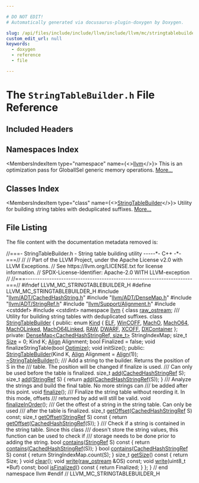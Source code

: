 ```yaml
---

# DO NOT EDIT!
# Automatically generated via docusaurus-plugin-doxygen by Doxygen.

slug: /api/files/include/include/llvm/include/llvm/mc/stringtablebuilder-h
custom_edit_url: null
keywords:
  - doxygen
  - reference
  - file

---
```





# The `StringTableBuilder.h` File Reference

<DoxygenPage pluginConfig={pluginConfig}>



## Included Headers

<IncludesList>
<IncludesListItem
  filePath="llvm/ADT/CachedHashString.h"
  permalink="/docs/api/files/include/include/llvm/include/llvm/adt/cachedhashstring-h"
  isLocal="true" />
<IncludesListItem
  filePath="llvm/ADT/DenseMap.h"
  permalink="/docs/api/files/include/include/llvm/include/llvm/adt/densemap-h"
  isLocal="true" />
<IncludesListItem
  filePath="llvm/ADT/StringRef.h"
  permalink="/docs/api/files/include/include/llvm/include/llvm/adt/stringref-h"
  isLocal="true" />
<IncludesListItem
  filePath="llvm/Support/Alignment.h"
  permalink="/docs/api/files/include/include/llvm/include/llvm/support/alignment-h"
  isLocal="true" />
<IncludesListItem
  filePath="cstddef"
  permalink=""
  isLocal="false" />
<IncludesListItem
  filePath="cstdint"
  permalink=""
  isLocal="false" />
</IncludesList>

## Namespaces Index

<MembersIndex>

<MembersIndexItem
  type="namespace"
  name={<><a href="/docs/api/namespaces/llvm">llvm</a></>}>
This is an optimization pass for GlobalISel generic memory operations. <a href="/docs/api/namespaces/llvm/#details">More...</a>
</MembersIndexItem>

</MembersIndex>

## Classes Index

<MembersIndex>

<MembersIndexItem
  type="class"
  name={<><a href="/docs/api/classes/llvm/stringtablebuilder">StringTableBuilder</a></>}>
Utility for building string tables with deduplicated suffixes. <a href="/docs/api/classes/llvm/stringtablebuilder/#details">More...</a>
</MembersIndexItem>

</MembersIndex>


## File Listing

The file content with the documentation metadata removed is:

<ProgramListing>

<Link id="l00001" /><CodeLine lineNumber="1"><span class="doxyHighlightComment">//===- StringTableBuilder.h - String table building utility -----&#42;- C++ -&#42;-===//</span></CodeLine>
<Link id="l00002" /><CodeLine lineNumber="2"><span class="doxyHighlightComment">//</span></CodeLine>
<Link id="l00003" /><CodeLine lineNumber="3"><span class="doxyHighlightComment">// Part of the LLVM Project, under the Apache License v2.0 with LLVM Exceptions.</span></CodeLine>
<Link id="l00004" /><CodeLine lineNumber="4"><span class="doxyHighlightComment">// See https://llvm.org/LICENSE.txt for license information.</span></CodeLine>
<Link id="l00005" /><CodeLine lineNumber="5"><span class="doxyHighlightComment">// SPDX-License-Identifier: Apache-2.0 WITH LLVM-exception</span></CodeLine>
<Link id="l00006" /><CodeLine lineNumber="6"><span class="doxyHighlightComment">//</span></CodeLine>
<Link id="l00007" /><CodeLine lineNumber="7"><span class="doxyHighlightComment">//===----------------------------------------------------------------------===//</span></CodeLine>
<Link id="l00008" /><CodeLine lineNumber="8"></CodeLine>
<Link id="l00009" /><CodeLine lineNumber="9"><span class="doxyHighlightPreprocessor">#ifndef LLVM&#95;MC&#95;STRINGTABLEBUILDER&#95;H</span></CodeLine>
<Link id="l00010" /><CodeLine lineNumber="10"><span class="doxyHighlightPreprocessor">#define LLVM&#95;MC&#95;STRINGTABLEBUILDER&#95;H</span></CodeLine>
<Link id="l00011" /><CodeLine lineNumber="11"></CodeLine>
<Link id="l00012" /><CodeLine lineNumber="12"><span class="doxyHighlightPreprocessor">#include &quot;<a href="/docs/api/files/include/include/llvm/include/llvm/adt/cachedhashstring-h">llvm/ADT/CachedHashString.h</a>&quot;</span></CodeLine>
<Link id="l00013" /><CodeLine lineNumber="13"><span class="doxyHighlightPreprocessor">#include &quot;<a href="/docs/api/files/include/include/llvm/include/llvm/adt/densemap-h">llvm/ADT/DenseMap.h</a>&quot;</span></CodeLine>
<Link id="l00014" /><CodeLine lineNumber="14"><span class="doxyHighlightPreprocessor">#include &quot;<a href="/docs/api/files/include/include/llvm/include/llvm/adt/stringref-h">llvm/ADT/StringRef.h</a>&quot;</span></CodeLine>
<Link id="l00015" /><CodeLine lineNumber="15"><span class="doxyHighlightPreprocessor">#include &quot;<a href="/docs/api/files/include/include/llvm/include/llvm/support/alignment-h">llvm/Support/Alignment.h</a>&quot;</span></CodeLine>
<Link id="l00016" /><CodeLine lineNumber="16"><span class="doxyHighlightPreprocessor">#include &lt;cstddef&gt;</span></CodeLine>
<Link id="l00017" /><CodeLine lineNumber="17"><span class="doxyHighlightPreprocessor">#include &lt;cstdint&gt;</span></CodeLine>
<Link id="l00018" /><CodeLine lineNumber="18"></CodeLine>
<Link id="l00019" /><CodeLine lineNumber="19"><span class="doxyHighlightKeyword">namespace </span><span class="doxyHighlight"><a href="/docs/api/namespaces/llvm">llvm</a> &#123;</span></CodeLine>
<Link id="l00020" /><CodeLine lineNumber="20"></CodeLine>
<Link id="l00021" /><CodeLine lineNumber="21"><span class="doxyHighlightKeyword">class </span><span class="doxyHighlight"><a href="/docs/api/classes/llvm/raw-ostream">raw&#95;ostream</a>;</span></CodeLine>
<Link id="l00022" /><CodeLine lineNumber="22"></CodeLine>
<Link id="l00023" /><CodeLine lineNumber="23"><span class="doxyHighlightComment">/// Utility for building string tables with deduplicated suffixes.</span></CodeLine>
<Link id="l00024" /><CodeLine lineNumber="24" lineLink="/docs/api/classes/llvm/stringtablebuilder"><span class="doxyHighlightKeyword">class </span><span class="doxyHighlight"><a href="/docs/api/classes/llvm/stringtablebuilder/#af37419537c597404e7659cc4e2096f39">StringTableBuilder</a> &#123;</span></CodeLine>
<Link id="l00025" /><CodeLine lineNumber="25"><span class="doxyHighlightKeyword">public</span><span class="doxyHighlight">:</span></CodeLine>
<Link id="l00026" /><CodeLine lineNumber="26" lineLink="/docs/api/classes/llvm/stringtablebuilder/#a58c8b5f09afd8827aed05c9a1804e73a"><span class="doxyHighlight">  </span><span class="doxyHighlightKeyword">enum</span><span class="doxyHighlight"> <a href="/docs/api/classes/llvm/stringtablebuilder/#a58c8b5f09afd8827aed05c9a1804e73a">Kind</a> &#123;</span></CodeLine>
<Link id="l00027" /><CodeLine lineNumber="27" lineLink="/docs/api/classes/llvm/stringtablebuilder/#a58c8b5f09afd8827aed05c9a1804e73aadb97a5bc1bb9ee2bc8b2dbb9065755f5"><span class="doxyHighlight">    <a href="/docs/api/classes/llvm/stringtablebuilder/#a58c8b5f09afd8827aed05c9a1804e73aadb97a5bc1bb9ee2bc8b2dbb9065755f5">ELF</a>,</span></CodeLine>
<Link id="l00028" /><CodeLine lineNumber="28" lineLink="/docs/api/classes/llvm/stringtablebuilder/#a58c8b5f09afd8827aed05c9a1804e73aa3b433aad0b57e92f9970815c495fad4d"><span class="doxyHighlight">    <a href="/docs/api/classes/llvm/stringtablebuilder/#a58c8b5f09afd8827aed05c9a1804e73aa3b433aad0b57e92f9970815c495fad4d">WinCOFF</a>,</span></CodeLine>
<Link id="l00029" /><CodeLine lineNumber="29" lineLink="/docs/api/classes/llvm/stringtablebuilder/#a58c8b5f09afd8827aed05c9a1804e73aad9c26952cc8eda5313843bab92a4b47c"><span class="doxyHighlight">    <a href="/docs/api/classes/llvm/stringtablebuilder/#a58c8b5f09afd8827aed05c9a1804e73aad9c26952cc8eda5313843bab92a4b47c">MachO</a>,</span></CodeLine>
<Link id="l00030" /><CodeLine lineNumber="30" lineLink="/docs/api/classes/llvm/stringtablebuilder/#a58c8b5f09afd8827aed05c9a1804e73aad1181b7fcf315dfde97a58d1a158b2e1"><span class="doxyHighlight">    <a href="/docs/api/classes/llvm/stringtablebuilder/#a58c8b5f09afd8827aed05c9a1804e73aad1181b7fcf315dfde97a58d1a158b2e1">MachO64</a>,</span></CodeLine>
<Link id="l00031" /><CodeLine lineNumber="31" lineLink="/docs/api/classes/llvm/stringtablebuilder/#a58c8b5f09afd8827aed05c9a1804e73aa9ab9fedf71c77844b4a749845cd82e06"><span class="doxyHighlight">    <a href="/docs/api/classes/llvm/stringtablebuilder/#a58c8b5f09afd8827aed05c9a1804e73aa9ab9fedf71c77844b4a749845cd82e06">MachOLinked</a>,</span></CodeLine>
<Link id="l00032" /><CodeLine lineNumber="32" lineLink="/docs/api/classes/llvm/stringtablebuilder/#a58c8b5f09afd8827aed05c9a1804e73aa24f103126892bfe4a4889575005e5837"><span class="doxyHighlight">    <a href="/docs/api/classes/llvm/stringtablebuilder/#a58c8b5f09afd8827aed05c9a1804e73aa24f103126892bfe4a4889575005e5837">MachO64Linked</a>,</span></CodeLine>
<Link id="l00033" /><CodeLine lineNumber="33" lineLink="/docs/api/classes/llvm/stringtablebuilder/#a58c8b5f09afd8827aed05c9a1804e73aa7276fc7b95014e9041e70e8d0bfcdc3d"><span class="doxyHighlight">    <a href="/docs/api/classes/llvm/stringtablebuilder/#a58c8b5f09afd8827aed05c9a1804e73aa7276fc7b95014e9041e70e8d0bfcdc3d">RAW</a>,</span></CodeLine>
<Link id="l00034" /><CodeLine lineNumber="34" lineLink="/docs/api/classes/llvm/stringtablebuilder/#a58c8b5f09afd8827aed05c9a1804e73aafa19fdcc19d034fbc975465426a59188"><span class="doxyHighlight">    <a href="/docs/api/classes/llvm/stringtablebuilder/#a58c8b5f09afd8827aed05c9a1804e73aafa19fdcc19d034fbc975465426a59188">DWARF</a>,</span></CodeLine>
<Link id="l00035" /><CodeLine lineNumber="35" lineLink="/docs/api/classes/llvm/stringtablebuilder/#a58c8b5f09afd8827aed05c9a1804e73aa4577a254fb772e7f6c92648b602657f1"><span class="doxyHighlight">    <a href="/docs/api/classes/llvm/stringtablebuilder/#a58c8b5f09afd8827aed05c9a1804e73aa4577a254fb772e7f6c92648b602657f1">XCOFF</a>,</span></CodeLine>
<Link id="l00036" /><CodeLine lineNumber="36" lineLink="/docs/api/classes/llvm/stringtablebuilder/#a58c8b5f09afd8827aed05c9a1804e73aa195bde7c1cb7c6635198f26a25801ab6"><span class="doxyHighlight">    <a href="/docs/api/classes/llvm/stringtablebuilder/#a58c8b5f09afd8827aed05c9a1804e73aa195bde7c1cb7c6635198f26a25801ab6">DXContainer</a></span></CodeLine>
<Link id="l00037" /><CodeLine lineNumber="37"><span class="doxyHighlight">  &#125;;</span></CodeLine>
<Link id="l00038" /><CodeLine lineNumber="38"></CodeLine>
<Link id="l00039" /><CodeLine lineNumber="39"><span class="doxyHighlightKeyword">private</span><span class="doxyHighlight">:</span></CodeLine>
<Link id="l00040" /><CodeLine lineNumber="40"><span class="doxyHighlight">  <a href="/docs/api/classes/llvm/densemap">DenseMap&lt;CachedHashStringRef, size&#95;t&gt;</a> StringIndexMap;</span></CodeLine>
<Link id="l00041" /><CodeLine lineNumber="41"><span class="doxyHighlight">  </span><span class="doxyHighlightKeywordType">size&#95;t</span><span class="doxyHighlight"> <a href="/docs/api/files/lib/lib/analysis/inlineorder-cpp/#a7ee6f0cb51c3b9056199e9a0001fe8c3a6f6cb72d544962fa333e2e34ce64f719">Size</a> = 0;</span></CodeLine>
<Link id="l00042" /><CodeLine lineNumber="42"><span class="doxyHighlight">  Kind K;</span></CodeLine>
<Link id="l00043" /><CodeLine lineNumber="43"><span class="doxyHighlight">  <a href="/docs/api/structs/llvm/align">Align</a> Alignment;</span></CodeLine>
<Link id="l00044" /><CodeLine lineNumber="44"><span class="doxyHighlight">  </span><span class="doxyHighlightKeywordType">bool</span><span class="doxyHighlight"> Finalized = </span><span class="doxyHighlightKeyword">false</span><span class="doxyHighlight">;</span></CodeLine>
<Link id="l00045" /><CodeLine lineNumber="45"></CodeLine>
<Link id="l00046" /><CodeLine lineNumber="46"><span class="doxyHighlight">  </span><span class="doxyHighlightKeywordType">void</span><span class="doxyHighlight"> finalizeStringTable(</span><span class="doxyHighlightKeywordType">bool</span><span class="doxyHighlight"> <a href="/docs/api/namespaces/llvm/#a4981871ea1a597d1b8aa1a8ac9326e76a8346db516e5f3aa534827e7d6c166744">Optimize</a>);</span></CodeLine>
<Link id="l00047" /><CodeLine lineNumber="47"><span class="doxyHighlight">  </span><span class="doxyHighlightKeywordType">void</span><span class="doxyHighlight"> initSize();</span></CodeLine>
<Link id="l00048" /><CodeLine lineNumber="48"></CodeLine>
<Link id="l00049" /><CodeLine lineNumber="49"><span class="doxyHighlightKeyword">public</span><span class="doxyHighlight">:</span></CodeLine>
<Link id="l00050" /><CodeLine lineNumber="50"><span class="doxyHighlight">  <a href="/docs/api/classes/llvm/stringtablebuilder/#af37419537c597404e7659cc4e2096f39">StringTableBuilder</a>(Kind K, <a href="/docs/api/structs/llvm/align">Align</a> Alignment = <a href="/docs/api/structs/llvm/align">Align</a>(1));</span></CodeLine>
<Link id="l00051" /><CodeLine lineNumber="51" lineLink="/docs/api/classes/llvm/stringtablebuilder/#a6cafb774782fffec29167921f23e9f6c"><span class="doxyHighlight">  <a href="/docs/api/classes/llvm/stringtablebuilder/#a6cafb774782fffec29167921f23e9f6c">~StringTableBuilder</a>();</span></CodeLine>
<Link id="l00052" /><CodeLine lineNumber="52"></CodeLine>
<Link id="l00053" /><CodeLine lineNumber="53"><span class="doxyHighlightComment">  /// Add a string to the builder. Returns the position of S in the</span></CodeLine>
<Link id="l00054" /><CodeLine lineNumber="54"><span class="doxyHighlightComment">  /// table. The position will be changed if finalize is used.</span></CodeLine>
<Link id="l00055" /><CodeLine lineNumber="55"><span class="doxyHighlightComment">  /// Can only be used before the table is finalized.</span></CodeLine>
<Link id="l00056" /><CodeLine lineNumber="56"><span class="doxyHighlight">  </span><span class="doxyHighlightKeywordType">size&#95;t</span><span class="doxyHighlight"> <a href="/docs/api/classes/llvm/stringtablebuilder/#ae6ba484ec18769c20a3c576c02f0b2a7">add</a>(<a href="/docs/api/classes/llvm/cachedhashstringref">CachedHashStringRef</a> S);</span></CodeLine>
<Link id="l00057" /><CodeLine lineNumber="57" lineLink="/docs/api/classes/llvm/stringtablebuilder/#a1201babaeb013dfde6d83086e2f35224"><span class="doxyHighlight">  </span><span class="doxyHighlightKeywordType">size&#95;t</span><span class="doxyHighlight"> <a href="/docs/api/classes/llvm/stringtablebuilder/#a1201babaeb013dfde6d83086e2f35224">add</a>(<a href="/docs/api/classes/llvm/stringref">StringRef</a> S) &#123; </span><span class="doxyHighlightKeywordFlow">return</span><span class="doxyHighlight"> <a href="/docs/api/classes/llvm/stringtablebuilder/#a1201babaeb013dfde6d83086e2f35224">add</a>(<a href="/docs/api/classes/llvm/cachedhashstringref">CachedHashStringRef</a>(S)); &#125;</span></CodeLine>
<Link id="l00058" /><CodeLine lineNumber="58"></CodeLine>
<Link id="l00059" /><CodeLine lineNumber="59"><span class="doxyHighlightComment">  /// Analyze the strings and build the final table. No more strings can</span></CodeLine>
<Link id="l00060" /><CodeLine lineNumber="60"><span class="doxyHighlightComment">  /// be added after this point.</span></CodeLine>
<Link id="l00061" /><CodeLine lineNumber="61"><span class="doxyHighlight">  </span><span class="doxyHighlightKeywordType">void</span><span class="doxyHighlight"> <a href="/docs/api/classes/llvm/stringtablebuilder/#ae745bcacfe97669686a4f7c2941d9e0a">finalize</a>();</span></CodeLine>
<Link id="l00062" /><CodeLine lineNumber="62"></CodeLine>
<Link id="l00063" /><CodeLine lineNumber="63"><span class="doxyHighlightComment">  /// Finalize the string table without reording it. In this mode, offsets</span></CodeLine>
<Link id="l00064" /><CodeLine lineNumber="64"><span class="doxyHighlightComment">  /// returned by add will still be valid.</span></CodeLine>
<Link id="l00065" /><CodeLine lineNumber="65"><span class="doxyHighlight">  </span><span class="doxyHighlightKeywordType">void</span><span class="doxyHighlight"> <a href="/docs/api/classes/llvm/stringtablebuilder/#a12ff7a5198a84bc90537e2f1007af9fd">finalizeInOrder</a>();</span></CodeLine>
<Link id="l00066" /><CodeLine lineNumber="66"></CodeLine>
<Link id="l00067" /><CodeLine lineNumber="67"><span class="doxyHighlightComment">  /// Get the offest of a string in the string table. Can only be used</span></CodeLine>
<Link id="l00068" /><CodeLine lineNumber="68"><span class="doxyHighlightComment">  /// after the table is finalized.</span></CodeLine>
<Link id="l00069" /><CodeLine lineNumber="69"><span class="doxyHighlight">  </span><span class="doxyHighlightKeywordType">size&#95;t</span><span class="doxyHighlight"> <a href="/docs/api/classes/llvm/stringtablebuilder/#a13bc9289af7e5d306d3951a0ab8f0b11">getOffset</a>(<a href="/docs/api/classes/llvm/cachedhashstringref">CachedHashStringRef</a> S) </span><span class="doxyHighlightKeyword">const</span><span class="doxyHighlight">;</span></CodeLine>
<Link id="l00070" /><CodeLine lineNumber="70" lineLink="/docs/api/classes/llvm/stringtablebuilder/#abeeab600cd769753b6de8f7e513e6ec0"><span class="doxyHighlight">  </span><span class="doxyHighlightKeywordType">size&#95;t</span><span class="doxyHighlight"> <a href="/docs/api/classes/llvm/stringtablebuilder/#abeeab600cd769753b6de8f7e513e6ec0">getOffset</a>(<a href="/docs/api/classes/llvm/stringref">StringRef</a> S)</span><span class="doxyHighlightKeyword"> const </span><span class="doxyHighlight">&#123;</span></CodeLine>
<Link id="l00071" /><CodeLine lineNumber="71"><span class="doxyHighlight">    </span><span class="doxyHighlightKeywordFlow">return</span><span class="doxyHighlight"> <a href="/docs/api/classes/llvm/stringtablebuilder/#a13bc9289af7e5d306d3951a0ab8f0b11">getOffset</a>(<a href="/docs/api/classes/llvm/cachedhashstringref">CachedHashStringRef</a>(S));</span></CodeLine>
<Link id="l00072" /><CodeLine lineNumber="72"><span class="doxyHighlight">  &#125;</span></CodeLine>
<Link id="l00073" /><CodeLine lineNumber="73"></CodeLine>
<Link id="l00074" /><CodeLine lineNumber="74"><span class="doxyHighlightComment">  /// Check if a string is contained in the string table. Since this class</span></CodeLine>
<Link id="l00075" /><CodeLine lineNumber="75"><span class="doxyHighlightComment">  /// doesn&#39;t store the string values, this function can be used to check if</span></CodeLine>
<Link id="l00076" /><CodeLine lineNumber="76"><span class="doxyHighlightComment">  /// storage needs to be done prior to adding the string.</span></CodeLine>
<Link id="l00077" /><CodeLine lineNumber="77" lineLink="/docs/api/classes/llvm/stringtablebuilder/#a81311e6775d39743b9b5819b283dbbea"><span class="doxyHighlight">  </span><span class="doxyHighlightKeywordType">bool</span><span class="doxyHighlight"> <a href="/docs/api/classes/llvm/stringtablebuilder/#a81311e6775d39743b9b5819b283dbbea">contains</a>(<a href="/docs/api/classes/llvm/stringref">StringRef</a> S)</span><span class="doxyHighlightKeyword"> const </span><span class="doxyHighlight">&#123; </span><span class="doxyHighlightKeywordFlow">return</span><span class="doxyHighlight"> <a href="/docs/api/classes/llvm/stringtablebuilder/#a81311e6775d39743b9b5819b283dbbea">contains</a>(<a href="/docs/api/classes/llvm/cachedhashstringref">CachedHashStringRef</a>(S)); &#125;</span></CodeLine>
<Link id="l00078" /><CodeLine lineNumber="78" lineLink="/docs/api/classes/llvm/stringtablebuilder/#abb59783e1d9df70acab52a1f31a4f12a"><span class="doxyHighlight">  </span><span class="doxyHighlightKeywordType">bool</span><span class="doxyHighlight"> <a href="/docs/api/classes/llvm/stringtablebuilder/#abb59783e1d9df70acab52a1f31a4f12a">contains</a>(<a href="/docs/api/classes/llvm/cachedhashstringref">CachedHashStringRef</a> S)</span><span class="doxyHighlightKeyword"> const </span><span class="doxyHighlight">&#123; </span><span class="doxyHighlightKeywordFlow">return</span><span class="doxyHighlight"> StringIndexMap.count(S); &#125;</span></CodeLine>
<Link id="l00079" /><CodeLine lineNumber="79"></CodeLine>
<Link id="l00080" /><CodeLine lineNumber="80" lineLink="/docs/api/classes/llvm/stringtablebuilder/#af48cff00887e58910f0074f00165b784"><span class="doxyHighlight">  </span><span class="doxyHighlightKeywordType">size&#95;t</span><span class="doxyHighlight"> <a href="/docs/api/classes/llvm/stringtablebuilder/#af48cff00887e58910f0074f00165b784">getSize</a>()</span><span class="doxyHighlightKeyword"> const </span><span class="doxyHighlight">&#123; </span><span class="doxyHighlightKeywordFlow">return</span><span class="doxyHighlight"> Size; &#125;</span></CodeLine>
<Link id="l00081" /><CodeLine lineNumber="81"><span class="doxyHighlight">  </span><span class="doxyHighlightKeywordType">void</span><span class="doxyHighlight"> <a href="/docs/api/classes/llvm/stringtablebuilder/#a088f3eaf2c7f561d4e021ce000d753c9">clear</a>();</span></CodeLine>
<Link id="l00082" /><CodeLine lineNumber="82"></CodeLine>
<Link id="l00083" /><CodeLine lineNumber="83"><span class="doxyHighlight">  </span><span class="doxyHighlightKeywordType">void</span><span class="doxyHighlight"> <a href="/docs/api/classes/llvm/stringtablebuilder/#ae2469d919349b52e2d98dd09fed5d623">write</a>(<a href="/docs/api/classes/llvm/raw-ostream">raw&#95;ostream</a> &amp;OS) </span><span class="doxyHighlightKeyword">const</span><span class="doxyHighlight">;</span></CodeLine>
<Link id="l00084" /><CodeLine lineNumber="84"><span class="doxyHighlight">  </span><span class="doxyHighlightKeywordType">void</span><span class="doxyHighlight"> <a href="/docs/api/classes/llvm/stringtablebuilder/#ae2469d919349b52e2d98dd09fed5d623">write</a>(uint8&#95;t &#42;Buf) </span><span class="doxyHighlightKeyword">const</span><span class="doxyHighlight">;</span></CodeLine>
<Link id="l00085" /><CodeLine lineNumber="85"></CodeLine>
<Link id="l00086" /><CodeLine lineNumber="86" lineLink="/docs/api/classes/llvm/stringtablebuilder/#ad377faec4ee6f12fcdfe1547101de791"><span class="doxyHighlight">  </span><span class="doxyHighlightKeywordType">bool</span><span class="doxyHighlight"> <a href="/docs/api/classes/llvm/stringtablebuilder/#ad377faec4ee6f12fcdfe1547101de791">isFinalized</a>()</span><span class="doxyHighlightKeyword"> const </span><span class="doxyHighlight">&#123; </span><span class="doxyHighlightKeywordFlow">return</span><span class="doxyHighlight"> Finalized; &#125;</span></CodeLine>
<Link id="l00087" /><CodeLine lineNumber="87"><span class="doxyHighlight">&#125;;</span></CodeLine>
<Link id="l00088" /><CodeLine lineNumber="88"></CodeLine>
<Link id="l00089" /><CodeLine lineNumber="89"><span class="doxyHighlight">&#125; </span><span class="doxyHighlightComment">// end namespace llvm</span></CodeLine>
<Link id="l00090" /><CodeLine lineNumber="90"></CodeLine>
<Link id="l00091" /><CodeLine lineNumber="91"><span class="doxyHighlightPreprocessor">#endif </span><span class="doxyHighlightComment">// LLVM&#95;MC&#95;STRINGTABLEBUILDER&#95;H</span></CodeLine>

</ProgramListing>


</DoxygenPage>
